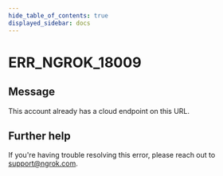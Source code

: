 ```yaml
---
hide_table_of_contents: true
displayed_sidebar: docs
---
```



# ERR_NGROK_18009

## Message

This account already has a cloud endpoint on this URL.

<ErrorDetails error="err_ngrok_18009" />

## Further help

If you're having trouble resolving this error, please reach out to [support@ngrok.com](mailto:support@ngrok.com?subject=Help%20with%20ERR_NGROK_18009).
